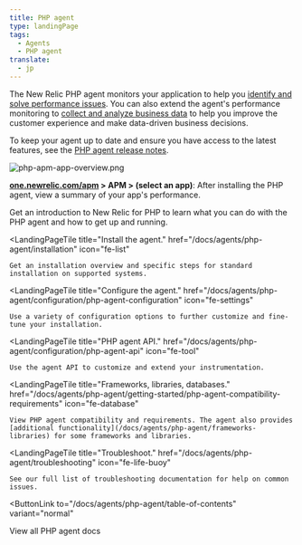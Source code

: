 ```yaml
---
title: PHP agent
type: landingPage
tags:
  - Agents
  - PHP agent
translate:
  - jp
---
```


The New Relic PHP agent monitors your application to help you [identify and solve performance issues](/docs/agents/php-agent/getting-started/introduction-new-relic-php#monitor-performance). You can also extend the agent's performance monitoring to [collect and analyze business data](/docs/agents/php-agent/getting-started/introduction-new-relic-php#business-data) to help you improve the customer experience and make data-driven business decisions.

To keep your agent up to date and ensure you have access to the latest features, see the [PHP agent release notes](/docs/release-notes/agent-release-notes/php-release-notes).

![php-apm-app-overview.png](./images/php-apm-app-overview_0.png "php-apm-app-overview.png")

**[one.newrelic.com/apm](https://one.newrelic.com/apm) > APM > (select an app)**: After installing the PHP agent, view a summary of your app's performance.

<LandingPageTileGrid>
  <LandingPageTile
    title="Get started."
    href="/docs/agents/php-agent/getting-started"
    icon="fe-terminal"
  >
    Get an introduction to New Relic for PHP to learn what you can do with the PHP agent and how to get up and running.
  </LandingPageTile>

  <LandingPageTile
    title="Install the agent."
    href="/docs/agents/php-agent/installation"
    icon="fe-list"
  >
    Get an installation overview and specific steps for standard installation on supported systems.
  </LandingPageTile>

  <LandingPageTile
    title="Configure the agent."
    href="/docs/agents/php-agent/configuration/php-agent-configuration"
    icon="fe-settings"
  >
    Use a variety of configuration options to further customize and fine-tune your installation.
  </LandingPageTile>

  <LandingPageTile
    title="PHP agent API."
    href="/docs/agents/php-agent/configuration/php-agent-api"
    icon="fe-tool"
  >
    Use the agent API to customize and extend your instrumentation.
  </LandingPageTile>

  <LandingPageTile
    title="Frameworks, libraries, databases."
    href="/docs/agents/php-agent/getting-started/php-agent-compatibility-requirements"
    icon="fe-database"
  >
    View PHP agent compatibility and requirements. The agent also provides [additional functionality](/docs/agents/php-agent/frameworks-libraries) for some frameworks and libraries.
  </LandingPageTile>

  <LandingPageTile
    title="Troubleshoot."
    href="/docs/agents/php-agent/troubleshooting"
    icon="fe-life-buoy"
  >
    See our full list of troubleshooting documentation for help on common issues.
  </LandingPageTile>
</LandingPageTileGrid>

<ButtonLink
  to="/docs/agents/php-agent/table-of-contents"
  variant="normal"
>
  View all PHP agent docs
</ButtonLink>

